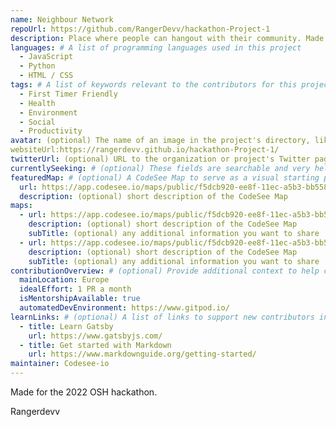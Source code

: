 ---
name: Neighbour Network
repoUrl: https://github.com/RangerDevv/hackathon-Project-1
description: Place where people can hangout with their community. Made for the OSH hackathon.
languages: # A list of programming languages used in this project
  - JavaScript
  - Python
  - HTML / CSS
tags: # A list of keywords relevant to the contributors for this project
  - First Timer Friendly
  - Health
  - Environment
  - Social
  - Productivity
avatar: (optional) The name of an image in the project's directory, like "avatar.png". This will appear on the project card contributors see when searching for a project.
websiteUrl:https://rangerdevv.github.io/hackathon-Project-1/
twitterUrl: (optional) URL to the organization or project's Twitter page
currentlySeeking: # (optional) These fields are searchable and very helpful for contributors to match well with your project
featuredMap: # (optional) A CodeSee Map to serve as a visual starting point for contributors
  url: https://app.codesee.io/maps/public/f5dcb920-ee8f-11ec-a5b3-bb55880b8b59
  description: (optional) short description of the CodeSee Map
maps:
  - url: https://app.codesee.io/maps/public/f5dcb920-ee8f-11ec-a5b3-bb55880b8b59
    description: (optional) short description of the CodeSee Map
    subTitle: (optional) any additional information you want to share
  - url: https://app.codesee.io/maps/public/f5dcb920-ee8f-11ec-a5b3-bb55880b8b59
    description: (optional) short description of the CodeSee Map
    subTitle: (optional) any additional information you want to share
contributionOverview: # (optional) Provide additional context to help contributors match well with your project
  mainLocation: Europe
  idealEffort: 1 PR a month
  isMentorshipAvailable: true
  automatedDevEnvironment: https://www.gitpod.io/
learnLinks: # (optional) A list of links to support new contributors in learning about your project and tech stack and culture / community
  - title: Learn Gatsby
    url: https://www.gatsbyjs.com/
  - title: Get started with Markdown
    url: https://www.markdownguide.org/getting-started/
maintainer: Codesee-io
---

<!-- Divide your content into sections using our handy shortcodes. Each section is optional -->

<Overview>

Made for the 2022 OSH hackathon.

</Overview>

<Contributing>

Rangerdevv

</Contributing>
